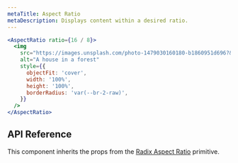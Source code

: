 ```yaml
---
metaTitle: Aspect Ratio
metaDescription: Displays content within a desired ratio.
---
```


```jsx live=true
<AspectRatio ratio={16 / 8}>
  <img
    src="https://images.unsplash.com/photo-1479030160180-b1860951d696?&auto=format&fit=crop&w=1200&q=80"
    alt="A house in a forest"
    style={{
      objectFit: 'cover',
      width: '100%',
      height: '100%',
      borderRadius: 'var(--br-2-raw)',
    }}
  />
</AspectRatio>
```

## API Reference

This component inherits the props from the [Radix Aspect Ratio](/docs/primitives/components/aspect-ratio) primitive.
